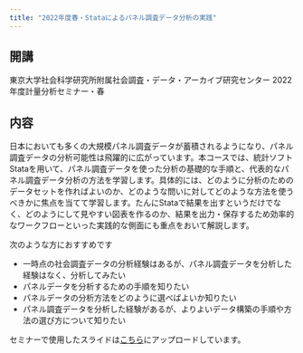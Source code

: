 ```yaml
---
title: "2022年度春・Stataによるパネル調査データ分析の実践"
---
```


## 開講

東京大学社会科学研究所附属社会調査・データ・アーカイブ研究センター 2022年度計量分析セミナー・春

## 内容

日本においても多くの大規模パネル調査データが蓄積されるようになり、パネル調査データの分析可能性は飛躍的に広がっています。本コースでは、統計ソフトStataを用いて、パネル調査データを使った分析の基礎的な手順と、代表的なパネル調査データ分析の方法を学習します。具体的には、どのように分析のためのデータセットを作ればよいのか、どのような問いに対してどのような方法を使うべきかに焦点を当てて学習します。たんにStataで結果を出すというだけでなく、どのようにして見やすい図表を作るのか、結果を出力・保存するため効率的なワークフローといった実践的な側面にも重点をおいて解説します。

次のような方におすすめです

- 一時点の社会調査データの分析経験はあるが、パネル調査データを分析した経験はなく、分析してみたい
- パネルデータを分析するための手順を知りたい
- パネルデータの分析方法をどのように選べばよいか知りたい
- パネル調査データを分析した経験があるが、よりよいデータ構築の手順や方法の選び方について知りたい

セミナーで使用したスライドは[こちら](2023-03-09CSRDA-StatSeminar.pdf)にアップロードしています。

